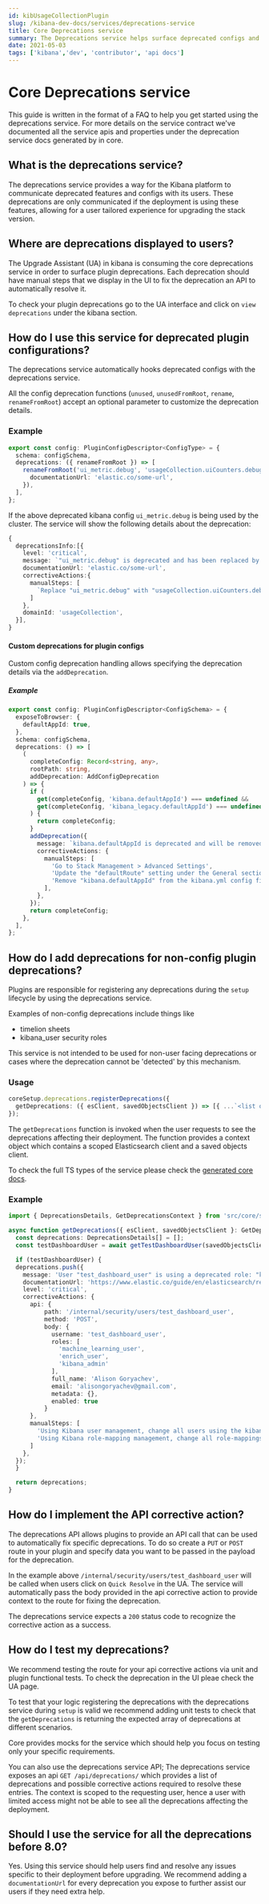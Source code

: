 ```yaml
---
id: kibUsageCollectionPlugin
slug: /kibana-dev-docs/services/deprecations-service
title: Core Deprecations service
summary: The Deprecations service helps surface deprecated configs and features for plugins to our users
date: 2021-05-03
tags: ['kibana','dev', 'contributor', 'api docs']
---
```


# Core Deprecations service
This guide is written in the format of a FAQ to help you get started using the deprecations service.
For more details on the service contract we've documented all the service apis and properties under the deprecation service docs generated by in core.

## What is the deprecations service?
The deprecations service provides a way for the Kibana platform to communicate deprecated features and configs with its users. These deprecations are only communicated if the deployment is using these features, allowing for a user tailored experience for upgrading the stack version.

## Where are deprecations displayed to users?
The Upgrade Assistant (UA) in kibana is consuming the core deprecations service in order to surface plugin deprecations. Each deprecation should have manual steps that we display in the UI to fix the deprecation an API to automatically resolve it.

To check your plugin deprecations go to the UA interface and click on `view deprecations` under the kibana section.

## How do I use this service for deprecated plugin configurations?
The deprecations service automatically hooks deprecated configs with the deprecations service. 

All the config deprecation functions (`unused`, `unusedFromRoot`, `rename`, `renameFromRoot`) accept an optional parameter to customize the deprecation details.

### Example
```ts
export const config: PluginConfigDescriptor<ConfigType> = {
  schema: configSchema,
  deprecations: ({ renameFromRoot }) => [
    renameFromRoot('ui_metric.debug', 'usageCollection.uiCounters.debug', {
      documentationUrl: 'elastic.co/some-url',
    }),
  ],
};
```

If the above deprecated kibana config `ui_metric.debug` is being used by the cluster.
The service will show the following details about the deprecation:

```ts
{
  deprecationsInfo:[{
    level: 'critical',
    message: `"ui_metric.debug" is deprecated and has been replaced by "usageCollection.uiCounters.debug"`,
    documentationUrl: 'elastic.co/some-url',
    correctiveActions:{
      manualSteps: [
        `Replace "ui_metric.debug" with "usageCollection.uiCounters.debug" in the Kibana config file, CLI flag, or environment variable (in Docker only).`,
      ]
    },
    domainId: 'usageCollection',
  }],
}
```

#### Custom deprecations for plugin configs
Custom config deprecation handling allows specifying the deprecation details via the `addDeprecation`.

##### Example

```ts
export const config: PluginConfigDescriptor<ConfigSchema> = {
  exposeToBrowser: {
    defaultAppId: true,
  },
  schema: configSchema,
  deprecations: () => [
    (
      completeConfig: Record<string, any>,
      rootPath: string,
      addDeprecation: AddConfigDeprecation
    ) => {
      if (
        get(completeConfig, 'kibana.defaultAppId') === undefined &&
        get(completeConfig, 'kibana_legacy.defaultAppId') === undefined
      ) {
        return completeConfig;
      }
      addDeprecation({
        message: `kibana.defaultAppId is deprecated and will be removed in 8.0. Please use the \`defaultRoute\` advanced setting instead`,
        correctiveActions: {
          manualSteps: [
            'Go to Stack Management > Advanced Settings',
            'Update the "defaultRoute" setting under the General section',
            'Remove "kibana.defaultAppId" from the kibana.yml config file',
          ],
        },
      });
      return completeConfig;
    },
  ],
};
```

## How do I add deprecations for non-config plugin deprecations?

Plugins are responsible for registering any deprecations during the `setup` lifecycle by using the deprecations service.

Examples of non-config deprecations include things like
- timelion sheets
- kibana_user security roles 

This service is not intended to be used for non-user facing deprecations or cases where the deprecation cannot be 'detected' by this mechanism.

### Usage
```ts
coreSetup.deprecations.registerDeprecations({
  getDeprecations: ({ esClient, savedObjectsClient }) => [{ ...`<list of deprecations>` }],
});
```

The `getDeprecations` function is invoked when the user requests to see the deprecations affecting their deployment.
The function provides a context object which contains a scoped Elasticsearch client and a saved objects client.

To check the full TS types of the service please check the [generated core docs](../../../../docs/development/core/server/kibana-plugin-core-server.deprecationsservicesetup.md).

### Example
```ts
import { DeprecationsDetails, GetDeprecationsContext } from 'src/core/server';

async function getDeprecations({ esClient, savedObjectsClient }: GetDeprecationsContext): Promise<DeprecationsDetails[]> {
  const deprecations: DeprecationsDetails[] = [];
  const testDashboardUser = await getTestDashboardUser(savedObjectsClient);

  if (testDashboardUser) {
  deprecations.push({
    message: 'User "test_dashboard_user" is using a deprecated role: "kibana_user"',
    documentationUrl: 'https://www.elastic.co/guide/en/elasticsearch/reference/current/security-api-put-user.html',
    level: 'critical',
    correctiveActions: {
      api: {
          path: '/internal/security/users/test_dashboard_user',
          method: 'POST',
          body: {
            username: 'test_dashboard_user',
            roles: [
              'machine_learning_user',
              'enrich_user',
              'kibana_admin'
            ],
            full_name: 'Alison Goryachev',
            email: 'alisongoryachev@gmail.com',
            metadata: {},
            enabled: true
          }
      },
      manualSteps: [
        'Using Kibana user management, change all users using the kibana_user role to the kibana_admin role.',
        'Using Kibana role-mapping management, change all role-mappings which assing the kibana_user role to the kibana_admin role.'
      ]
    },
  });
  }

  return deprecations;
}
 ```

## How do I implement the API corrective action?
The deprecations API allows plugins to provide an API call that can be used to automatically fix specific deprecations.
To do so create a `PUT` or `POST` route in your plugin and specify data you want to be passed in the payload for the deprecation.

In the example above `/internal/security/users/test_dashboard_user` will be called when users click on `Quick Resolve` in the UA. The service will automatically pass the body provided in the api corrective action to provide context to the route for fixing the deprecation.

The deprecations service expects a `200` status code to recognize the corrective action as a success.

## How do I test my deprecations?
We recommend testing the route for your api corrective actions via unit and plugin functional tests.
To check the deprecation in the UI pleae check the UA page.

To test that your logic registering the deprecations with the deprecations service during `setup` is valid we recommend adding unit tests to check that the `getDeprecations` is returning the expected array of deprecations at different scenarios.

Core provides mocks for the service which should help you focus on testing only your specific requirements.

You can also use the deprecations service API; The deprecations service exposes an api `GET /api/deprecations/` which provides a list of deprecations and possible corrective actions required to resolve these entries. The context is scoped to the requesting user, hence a user with limited access might not be able to see all the deprecations affecting the deployment.


## Should I use the service for all the deprecations before 8.0?
Yes. Using this service should help users find and resolve any issues specific to their deployment before upgrading.
We recommend adding a `documentationUrl` for every deprecation you expose to further assist our users if they need extra help.

